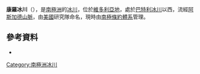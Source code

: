 '''康羅冰川'''（{{lang-en|Conrow Glacier}}），是[[南極洲|南極洲]]的[[冰川|冰川]]，位於[[維多利亞地|維多利亞地]]，處於[[巴特利冰川|巴特利冰川]]以西，流經[[阿斯加德山脈|阿斯加德山脈]]，由[[美國|美國]]研究隊命名，現時由[[南極條約體系|南極條約體系]]管理。

==參考資料==
* {{usgs-gazetteer|id=3055}}

{{DEFAULTSORT:Conrow Glacier}}
[[Category:南極洲冰川|Category:南極洲冰川]]


{{McMurdoDryValleys-geo-stub}}